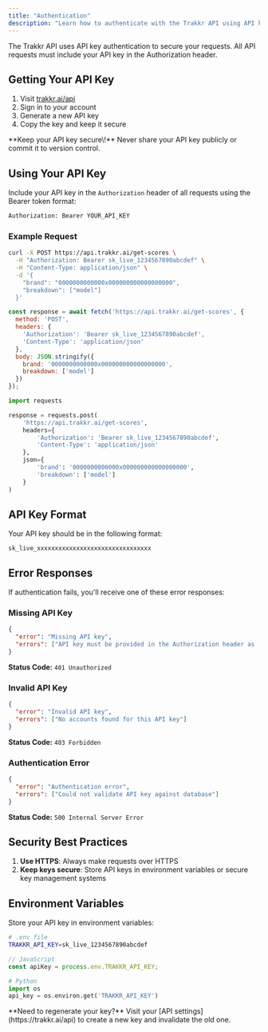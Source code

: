 ```yaml
---
title: "Authentication"
description: "Learn how to authenticate with the Trakkr API using API keys"
---
```


The Trakkr API uses API key authentication to secure your requests. All API requests must include your API key in the Authorization header.

## Getting Your API Key

1. Visit [trakkr.ai/api](https://trakkr.ai/api)
2. Sign in to your account
3. Generate a new API key
4. Copy the key and keep it secure

<Warning>
  **Keep your API key secure\!** Never share your API key publicly or commit it to version control.
</Warning>

## Using Your API Key

Include your API key in the `Authorization` header of all requests using the Bearer token format:

```bash
Authorization: Bearer YOUR_API_KEY
```

### Example Request

<CodeGroup>

```bash
curl -X POST https://api.trakkr.ai/get-scores \
  -H "Authorization: Bearer sk_live_1234567890abcdef" \
  -H "Content-Type: application/json" \
  -d '{
    "brand": "0000000000000x000000000000000000",
    "breakdown": ["model"]
  }'
```


```javascript
const response = await fetch('https://api.trakkr.ai/get-scores', {
  method: 'POST',
  headers: {
    'Authorization': 'Bearer sk_live_1234567890abcdef',
    'Content-Type': 'application/json'
  },
  body: JSON.stringify({
    brand: '0000000000000x000000000000000000',
    breakdown: ['model']
  })
});
```


```python
import requests

response = requests.post(
    'https://api.trakkr.ai/get-scores',
    headers={
        'Authorization': 'Bearer sk_live_1234567890abcdef',
        'Content-Type': 'application/json'
    },
    json={
        'brand': '0000000000000x000000000000000000',
        'breakdown': ['model']
    }
)
```

</CodeGroup>

## API Key Format

Your API key should be in the following format:

```
sk_live_xxxxxxxxxxxxxxxxxxxxxxxxxxxxxxxx
```

## Error Responses

If authentication fails, you'll receive one of these error responses:

### Missing API Key

```json
{
  "error": "Missing API key",
  "errors": ["API key must be provided in the Authorization header as 'Bearer <api_key>'"]
}
```

**Status Code:** `401 Unauthorized`

### Invalid API Key

```json
{
  "error": "Invalid API key",
  "errors": ["No accounts found for this API key"]
}
```

**Status Code:** `403 Forbidden`

### Authentication Error

```json
{
  "error": "Authentication error",
  "errors": ["Could not validate API key against database"]
}
```

**Status Code:** `500 Internal Server Error`

## Security Best Practices

1. **Use HTTPS**: Always make requests over HTTPS
2. **Keep keys secure**: Store API keys in environment variables or secure key management systems

## Environment Variables

Store your API key in environment variables:

```bash
# .env file
TRAKKR_API_KEY=sk_live_1234567890abcdef
```

```javascript
// JavaScript
const apiKey = process.env.TRAKKR_API_KEY;
```

```python
# Python
import os
api_key = os.environ.get('TRAKKR_API_KEY')
```

<Note>
  **Need to regenerate your key?** Visit your [API settings](https://trakkr.ai/api) to create a new key and invalidate the old one.
</Note>